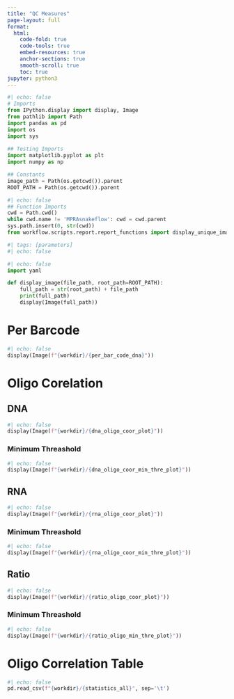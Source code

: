 ```yaml
---
title: "QC Measures"
page-layout: full
format:
  html:
    code-fold: true
    code-tools: true
    embed-resources: true
    anchor-sections: true
    smooth-scroll: true
    toc: true
jupyter: python3
---
```


```python
#| echo: false
# Imports
from IPython.display import display, Image
from pathlib import Path
import pandas as pd 
import os
import sys
 
## Testing Imports
import matplotlib.pyplot as plt
import numpy as np

## Constants
image_path = Path(os.getcwd()).parent
ROOT_PATH = Path(os.getcwd()).parent
```

```python
#| echo: false
## Function Imports
cwd = Path.cwd()
while cwd.name != 'MPRAsnakeflow': cwd = cwd.parent
sys.path.insert(0, str(cwd))
from workflow.scripts.report.report_functions import display_unique_images, get_unique_files
```

```python
#| tags: [parameters]
#| echo: false
```


```python
#| echo: false
import yaml

def display_image(file_path, root_path=ROOT_PATH):
    full_path = str(root_path) + file_path
    print(full_path)
    display(Image(full_path))
```

# Per Barcode 
```python
#| echo: false
display(Image(f"{workdir}/{per_bar_code_dna}")) 
```

# Oligo Corelation
## DNA
```python
#| echo: false
display(Image(f"{workdir}/{dna_oligo_coor_plot}"))
```


### Minimum Threashold
```python
#| echo: false
display(Image(f"{workdir}/{dna_oligo_coor_min_thre_plot}"))
```


## RNA
```python
#| echo: false
display(Image(f"{workdir}/{rna_oligo_coor_plot}"))
```


### Minimum Threashold
```python
#| echo: false
display(Image(f"{workdir}/{rna_oligo_coor_min_thre_plot}"))
```


## Ratio
```python
#| echo: false
display(Image(f"{workdir}/{ratio_oligo_coor_plot}"))
```


### Minimum Threashold
```python
#| echo: false
display(Image(f"{workdir}/{ratio_oligo_min_thre_plot}"))
```

# Oligo Correlation Table
```python
#| echo: false
pd.read_csv(f"{workdir}/{statistics_all}", sep='\t')
```